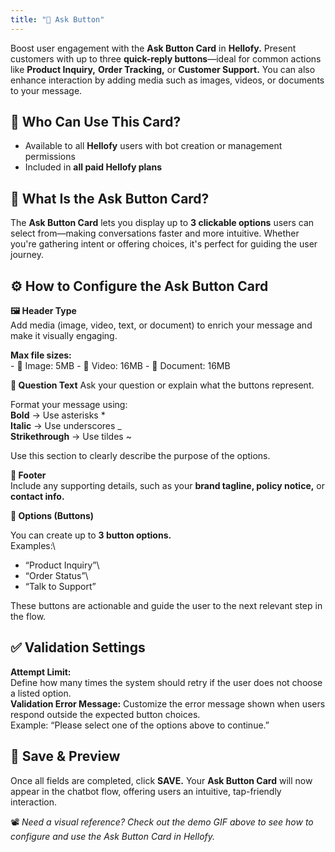 ```yaml
---
title: "🔘 Ask Button"
---
```


Boost user engagement with the **Ask Button Card** in **Hellofy.** Present customers with up to three **quick-reply buttons**—ideal for common actions like **Product Inquiry,** **Order Tracking,** or **Customer Support.** You can also enhance interaction by adding media such as images, videos, or documents to your message.

## 👥 Who Can Use This Card?

- Available to all **Hellofy** users with bot creation or management permissions
- Included in **all paid Hellofy plans**

## 🧭 What Is the Ask Button Card?

The **Ask Button Card** lets you display up to **3 clickable options** users can select from—making conversations faster and more intuitive. Whether you're gathering intent or offering choices, it's perfect for guiding the user journey.

<DefaultVector />

## ⚙️ How to Configure the Ask Button Card

**🖼️ Header Type**\
Add media (image, video, text, or document) to enrich your message and make it visually engaging.

**Max file sizes:**\
    - 📸 Image: 5MB
    - 🎥 Video: 16MB
    - 📄 Document: 16MB

<DefaultVector />

**💬 Question Text**
Ask your question or explain what the buttons represent.

Format your message using:\
**Bold** → Use asterisks *\
**Italic** → Use underscores _\
**Strikethrough** → Use tildes ~

Use this section to clearly describe the purpose of the options.

<DefaultVector />

**📎 Footer**\
Include any supporting details, such as your **brand tagline, policy notice,** or **contact info.**

<DefaultVector />

**🔘 Options (Buttons)**

You can create up to **3 button options.**\
Examples:\
- “Product Inquiry”\
- “Order Status”\
- “Talk to Support”

<DefaultVector />

These buttons are actionable and guide the user to the next relevant step in the flow.

## ✅ Validation Settings

**Attempt Limit:**\
Define how many times the system should retry if the user does not choose a listed option.\
**Validation Error Message:**
Customize the error message shown when users respond outside the expected button choices.\
Example: “Please select one of the options above to continue.”

<DefaultVector />

## 💾 Save & Preview

Once all fields are completed, click **SAVE.** Your **Ask Button Card** will now appear in the chatbot flow, offering users an intuitive, tap-friendly interaction.

<DefaultVector />

📽️ _Need a visual reference? Check out the demo GIF above to see how to configure and use the Ask Button Card in Hellofy._

